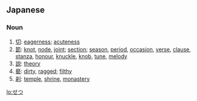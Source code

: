 ==Japanese==
===Noun===
{{ja-noun|h|rom=setsu}}

# [[切]]: [[eagerness]]; [[acuteness]]
# [[節]]: [[knot]], [[node]], [[joint]]; [[section]]; [[season]], [[period]], [[occasion]], [[verse]], [[clause]], [[stanza]], [[honour]], [[knuckle]], [[knob]], [[tune]], [[melody]]
# [[説]]: [[theory]]
# [[褻]]: [[dirty]], [[ragged]]; [[filthy]]
# [[刹]]: [[temple]], [[shrine]], [[monastery]]

[[lo:せつ]]